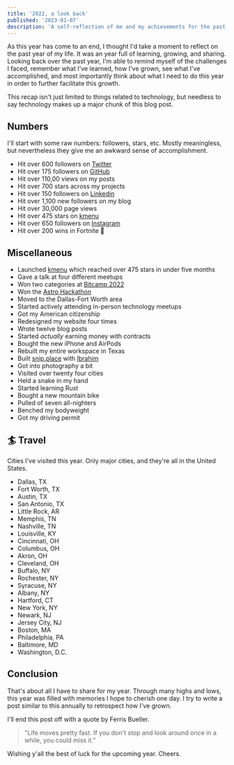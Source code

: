 ```yaml
---
title: '2022, a look back'
published: '2023-01-07'
description: 'A self-reflection of me and my achievements for the past year'
---
```


As this year has come to an end, I thought I'd take a moment to reflect on the past year of my life. It was an year full of learning, growing, and sharing. Looking back over the past year, I'm able to remind myself of the challenges I faced, remember what I've learned, how I've grown, see what I've accomplished, and most importantly think about what I need to do this year in order to further facilitate this growth.

This recap isn't just limited to things related to technology, but needless to say technology makes up a major chunk of this blog post.

## Numbers

I'll start with some raw numbers: followers, stars, etc. Mostly meaningless, but nevertheless they give me an awkward sense of accomplishment.

- Hit over 600 followers on [Twitter](https://twitter.com/harshhhdev)
- Hit over 175 followers on [GitHub](https://github.com/harshhhdev)
- Hit over 110,00 views on my posts
- Hit over 700 stars across my projects
- Hit over 150 followers on [Linkedin](https://www.linkedin.com/in/harshhhdev/)
- Hit over 1,100 new followers on my blog
- Hit over 30,000 page views
- Hit over 475 stars on [kmenu](https://kmenu.hxrsh.in)
- Hit over 650 followers on [Instagram](https://www.instagram.com/haaarshsingh/)
- Hit over 200 wins in Fortnite 🫠

## Miscellaneous

- Launched [kmenu](https://github.com/harshhhdev/kmenu) which reached over 475 stars in under five months
- Gave a talk at four different meetups
- Won two categories at [Bitcamp 2022](https://bit.camp/)
- Won the [Astro Hackathon](https://astro.build/blog/astro-1-hackathon/)
- Moved to the Dallas-Fort Worth area
- Started actively attending in-person technology meetups
- Got my American citizenship
- Redesigned my website four times
- Wrote twelve blog posts
- Started _actually_ earning money with contracts
- Bought the new iPhone and AirPods
- Rebuilt my entire workspace in Texas
- Built [snip.place](https://snip.place/) with [Ibrahim](https://ibra.github.io/)
- Got into photography a bit
- Visited over twenty four cities
- Held a snake in my hand
- Started learning Rust
- Bought a new mountain bike
- Pulled of seven all-nighters
- Benched my bodyweight
- Got my driving permit

## 🏄 Travel

Cities I've visited this year. Only major cities, and they're all in the United States.

- Dallas, TX
- Fort Worth, TX
- Austin, TX
- San Antonio, TX
- Little Rock, AR
- Memphis, TN
- Nashville, TN
- Louisville, KY
- Cincinnati, OH
- Columbus, OH
- Akron, OH
- Cleveland, OH
- Buffalo, NY
- Rochester, NY
- Syracuse, NY
- Albany, NY
- Hartford, CT
- New York, NY
- Newark, NJ
- Jersey City, NJ
- Boston, MA
- Philadelphia, PA
- Baltimore, MD
- Washington, D.C.

## Conclusion

That's about all I have to share for my year. Through many highs and lows, this year was filled with memories I hope to cherish one day. I try to write a post similar to this annually to retrospect how I've grown.

I'll end this post off with a quote by Ferris Bueller.

> "Life moves pretty fast. If you don't stop and look around once in a while, you could miss it."

Wishing y'all the best of luck for the upcoming year. Cheers.

